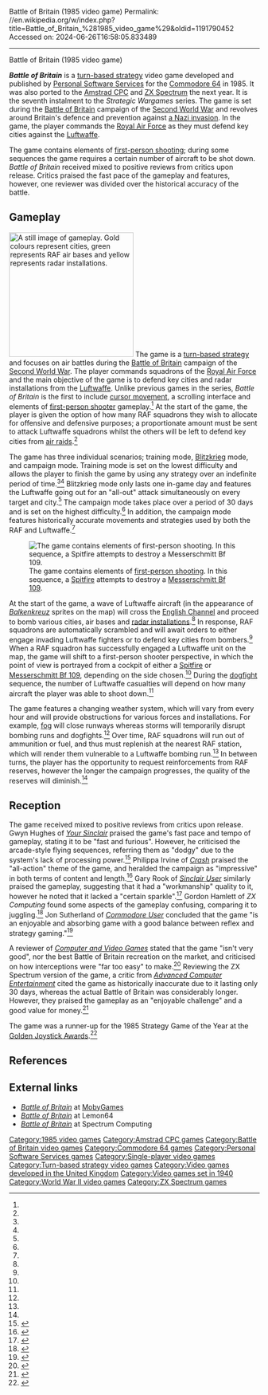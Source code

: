 Battle of Britain (1985 video game)
Permalink: //en.wikipedia.org/w/index.php?title=Battle_of_Britain_%281985_video_game%29&oldid=1191790452
Accessed on: 2024-06-26T16:58:05.833489



------
Battle of Britain (1985 video game)
{{Short description|1987 video game}}
{{Good article}}
{{Disputed|date=August 2017}}
{{Infobox video game
|title = Battle of Britain
|image = Battle of Britain cover art.jpg
|caption = Commodore 64 cover art
|developer = [[Personal Software Services]]
|publisher = Personal Software Services
|series = ''Strategic Wargames''
|designer =
|released = {{vgrelease|UK|1985 (C64)<ref name="CU"/>}}
|genre = [[Turn-based strategy]]
|modes = [[Single-player video game|Single-player]]
|platforms = [[Commodore 64]], [[Amstrad CPC]], [[ZX Spectrum]]
}}

'''''Battle of Britain''''' is a [[turn-based strategy]] video game developed and published by [[Personal Software Services]] for the [[Commodore 64]] in 1985. It was also ported to the [[Amstrad CPC]] and [[ZX Spectrum]] the next year. It is the seventh instalment to the ''Strategic Wargames'' series. The game is set during the [[Battle of Britain]] campaign of the [[Second World War]] and revolves around Britain's defence and prevention against [[Operation Sea Lion|a Nazi invasion]]. In the game, the player commands the [[Royal Air Force]] as they must defend key cities against the [[Luftwaffe]].

The game contains elements of [[first-person shooter|first-person shooting]]; during some sequences the game requires a certain number of aircraft to be shot down. ''Battle of Britain'' received mixed to positive reviews from critics upon release. Critics praised the fast pace of the gameplay and features, however, one reviewer was divided over the historical accuracy of the battle.

==Gameplay==
[[File:Battle of Britain gameplay.png|thumb|left|250px|A still image of gameplay. Gold colours represent cities, green represents RAF air bases and yellow represents [[airborne interception radar|radar installations]].]]
The game is a [[turn-based strategy]] and focuses on air battles during the [[Battle of Britain]] campaign of the [[Second World War]]. The player commands squadrons of the [[Royal Air Force]] and the main objective of the game is to defend key cities and radar installations from the [[Luftwaffe]]. Unlike previous games in the series, ''Battle of Britain'' is the first to include [[cursor (user interface)|cursor movement]], a scrolling interface and elements of [[first-person shooter]] gameplay.<ref name=YS/> At the start of the game, the player is given the option of how many RAF squadrons they wish to allocate for offensive and defensive purposes; a proportionate amount must be sent to attack Luftwaffe squadrons whilst the others will be left to defend key cities from [[The Blitz|air raids]].<ref name=YS/>

The game has three individual scenarios; training mode, [[Blitzkrieg]] mode, and campaign mode. Training mode is set on the lowest difficulty and allows the player to finish the game by using any strategy over an indefinite period of time.<ref name=YS/><ref name=crash/> Blitzkrieg mode only lasts one in-game day and features the Luftwaffe going out for an "all-out" attack simultaneously on every target and city.<ref name=crash/> The campaign mode takes place over a period of 30 days and is set on the highest difficulty.<ref name=YS/> In addition, the campaign mode features historically accurate movements and strategies used by both the RAF and Luftwaffe.<ref name=crash/>

[[File:Battle of Britain gameplay 2.jpg|thumb|right|The game contains elements of [[first-person shooter|first-person shooting]]. In this sequence, a [[Spitfire]] attempts to destroy a [[Messerschmitt Bf 109]].]]

At the start of the game, a wave of Luftwaffe aircraft (in the appearance of ''[[Balkenkreuz]]'' sprites on the map) will cross the [[English Channel]] and proceed to bomb various cities, air bases and [[airborne interception radar|radar installations]].<ref name=SU/> In response, RAF squadrons are automatically scrambled and will await orders to either engage invading Luftwaffe fighters or to defend key cities from bombers.<ref name=crash/> When a RAF squadron has successfully engaged a Luftwaffe unit on the map, the game will shift to a first-person shooter perspective, in which the point of view is portrayed from a cockpit of either a [[Spitfire]] or [[Messerschmitt Bf 109]], depending on the side chosen.<ref name=SU/> During the [[dogfight]] sequence, the number of Luftwaffe casualties will depend on how many aircraft the player was able to shoot down.<ref name=crash/>

The game features a changing weather system, which will vary from every hour and will provide obstructions for various forces and installations. For example, [[fog]] will close runways whereas storms will temporarily disrupt bombing runs and dogfights.<ref name=SU/> Over time, RAF squadrons will run out of ammunition or fuel, and thus must replenish at the nearest RAF station, which will render them vulnerable to a Luftwaffe bombing run.<ref name=CVG/> In between turns, the player has the opportunity to request reinforcements from RAF reserves, however the longer the campaign progresses, the quality of the reserves will diminish.<ref name=crash/>

==Reception==
{{Video game reviews
| CRASH = 8/10<ref name=crash/>
| rev1 = ''[[Your Sinclair]]''
| rev1Score = 5/10<ref name=YS/>
| rev2 = ''[[Sinclair User]]'' 
| rev2Score = {{Rating|3|5}}<ref name=SU/>
| CVG = 5/10<ref name=CVG/>
| rev3 = ''[[ACE (games magazine)|ACE]]''
| rev3Score = 83/100<ref name=ACE/>
| rev4 = ''[[Commodore User]]''
| rev4Score = {{Rating|4|5}}<ref name="CU"/>
}}

The game received mixed to positive reviews from critics upon release. Gwyn Hughes of ''[[Your Sinclair]]'' praised the game's fast pace and tempo of gameplay, stating it to be "fast and furious". However, he criticised the arcade-style flying sequences, referring them as "dodgy" due to the system's lack of processing power.<ref name=YS>{{cite journal|last1=Hughes|first1=Gwyn|title=Battle of Britain review|journal=Your Sinclair|date=March 1987|issue=66|url=http://www.ysrnry.co.uk/articles/battleofbritain.htm|access-date=11 October 2015|archive-url=https://web.archive.org/web/20150702020231/http://www.ysrnry.co.uk/articles/battleofbritain.htm|archive-date=2015-07-02|url-status=dead}}</ref> Philippa Irvine of ''[[Crash (magazine)|Crash]]'' praised the "all-action" theme of the game, and heralded the campaign as "impressive" in both terms of content and length.<ref name=crash>{{cite journal|last1=Irvine|first1=Philippa|title=Frontline: Battle of Britain|journal=Crash|date=February 1987|issue=37|page=96|url=https://wos.meulie.net/pub/sinclair/magazines/Crash/Issue37/Pages/Crash3700096.jpg|access-date=13 October 2015}}</ref> Gary Rook of ''[[Sinclair User]]'' similarly praised the gameplay, suggesting that it had a "workmanship" quality to it, however he noted that it lacked a "certain sparkle".<ref name=SU>{{cite journal|last1=Rook|first1=Gary|title=Battle of Britain review (SU)|journal=Sinclair User|date=August 1986|issue=60|page=44|url=https://wos.meulie.net/pub/sinclair/magazines/SinclairUser/Issue060/Pages/SinclairUser06000044.jpg|access-date=13 October 2015}}</ref> Gordon Hamlett of ''ZX Computing'' found some aspects of the gameplay confusing, comparing it to juggling.<ref name=gordon>{{cite journal|last1=Hamlett|first1=Gordon|title=Battle of Britain review|journal=ZX Computing|date=April 1987|issue=4|url=https://wos.meulie.net/pub/sinclair/magazines/ZXComputing/Issue8704/Pages/ZXComputing870400083.jpg|access-date=13 October 2015}}</ref> Jon Sutherland of ''[[Commodore User]]'' concluded that the game "is an enjoyable and absorbing game with a good balance between reflex and strategy gaming."<ref name="CU">{{cite magazine |last1=Sutherland |first1=Jon |title=Screen Scene - Battle of Britain |journal=[[Commodore User]] |date=December 1985 |issue=27 |page=57 |url=https://archive.org/details/commodore-user-magazine-27/page/n55/mode/2up |publisher=[[EMAP]] |quote=Value: 4/5}}</ref>

A reviewer of ''[[Computer and Video Games]]'' stated that the game "isn't very good", nor the best Battle of Britain recreation on the market, and criticised on how interceptions were "far too easy" to make.<ref name=CVG>{{cite journal|title=Battle of Britain review (CVG)|journal=Computer and Video Games|date=August 1987|issue=70|page=56|url=https://wos.meulie.net/pub/sinclair/magazines/C+VG/Issue070/Pages/CVG07000056.jpg|access-date=13 October 2015}}</ref> Reviewing the ZX Spectrum version of the game, a critic from ''[[ACE (games magazine)|Advanced Computer Entertainment]]'' cited the game as historically inaccurate due to it lasting only 30 days, whereas the actual Battle of Britain was considerably longer. However, they praised the gameplay as an "enjoyable challenge" and a good value for money.<ref name=ACE>{{cite journal|title=Battle of Britain review|journal=Advanced Computer Entertainment|date=December 1987|issue=3|url=https://archive.org/stream/ace-magazine-03/ACE_Issue_03_1987_Dec#page/n85/mode/1up|access-date=11 October 2015|publisher=Future plc}}</ref>

The game was a runner-up for the 1985 Strategy Game of the Year at the [[Golden Joystick Awards]].<ref name="GJA">{{cite magazine |title=Golden Joystick Awards |journal=[[Computer and Video Games]] |date=May 1986 |issue=55 |pages=90–91 |url=https://archive.org/details/Computer_Video_Games_Issue_055_1986-05_EMAP_Publishing_GB/page/n89/mode/2up |publisher=[[Future plc]]}}</ref>

==References==
{{Reflist|30em}}

==External links==
*[http://www.mobygames.com/game/battle-of-britain__ ''Battle of Britain''] at [[MobyGames]]
*[https://www.lemon64.com/game/battle-of-britain ''Battle of Britain''] at Lemon64
*[https://spectrumcomputing.co.uk/alt/456/ZX-Spectrum/Battle_of_Britain ''Battle of Britain''] at Spectrum Computing

{{Personal Software Services}}

[[Category:1985 video games]]
[[Category:Amstrad CPC games]]
[[Category:Battle of Britain video games]]
[[Category:Commodore 64 games]]
[[Category:Personal Software Services games]]
[[Category:Single-player video games]]
[[Category:Turn-based strategy video games]]
[[Category:Video games developed in the United Kingdom]]
[[Category:Video games set in 1940]]
[[Category:World War II video games]]
[[Category:ZX Spectrum games]]